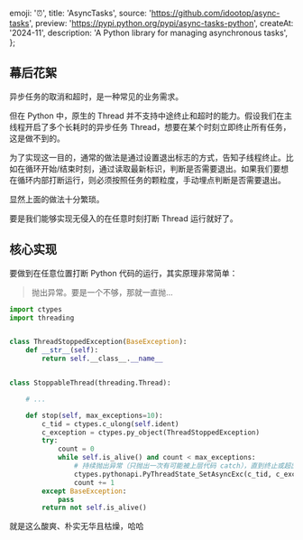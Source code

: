   emoji: '⏰',
  title: 'AsyncTasks',
  source: 'https://github.com/idootop/async-tasks',
  preview: 'https://pypi.python.org/pypi/async-tasks-python',
  createAt: '2024-11',
  description: 'A Python library for managing asynchronous tasks',
};

## 幕后花絮

异步任务的取消和超时，是一种常见的业务需求。

但在 Python 中，原生的 Thread 并不支持中途终止和超时的能力。假设我们在主线程开启了多个长耗时的异步任务 Thread，想要在某个时刻立即终止所有任务，这是做不到的。

为了实现这一目的，通常的做法是通过设置退出标志的方式，告知子线程终止。比如在循环开始/结束时刻，通过读取最新标识，判断是否需要退出。如果我们要想在循环内部打断运行，则必须按照任务的颗粒度，手动埋点判断是否需要退出。

显然上面的做法十分繁琐。

要是我们能够实现无侵入的在任意时刻打断 Thread 运行就好了。

## 核心实现

要做到在任意位置打断 Python 代码的运行，其实原理非常简单：

> 抛出异常。要是一个不够，那就一直抛...

```python
import ctypes
import threading


class ThreadStoppedException(BaseException):
    def __str__(self):
        return self.__class__.__name__


class StoppableThread(threading.Thread):

    # ...

    def stop(self, max_exceptions=10):
        c_tid = ctypes.c_ulong(self.ident)
        c_exception = ctypes.py_object(ThreadStoppedException)
        try:
            count = 0
            while self.is_alive() and count < max_exceptions:
                # 持续抛出异常（只抛出一次有可能被上层代码 catch），直到终止或超出上限
                ctypes.pythonapi.PyThreadState_SetAsyncExc(c_tid, c_exception)
                count += 1
        except BaseException:
            pass
        return not self.is_alive()
```

就是这么酸爽、朴实无华且枯燥，哈哈
